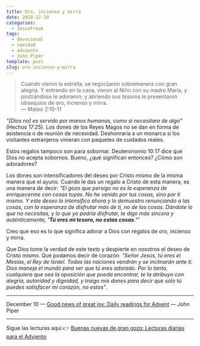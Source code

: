 ```yaml
---
title: Oro, incienso y mirra
date: 2018-12-10
categories:
  - JesusFreak
tags:
  - devocional
  - navidad
  - adviento
  - John Piper
template: post
slug: oro-incienso-y-mirra
---
```


> Cuando vieron la estrella, se regocijaron sobremanera con gran alegría. Y entrando en la casa, vieron al Niño con su madre María, y postrándose le adoraron; y abriendo sus tesoros le presentaron obsequios de oro, incienso y mirra.<br />
> — Mateo 2:10-11

_"[Dios no] es servido por manos humanas, como si necesitara de algo"_ (Hechos 17:25). Los dones de los Reyes Magos no se dan en forma de asistencia o de reunión de necesidad. Deshonraría a un monarca si los visitantes extranjeros vinieran con paquetes de cuidados reales.

Estos regalos tampoco son para sobornar. Deuteronomio 10:17 dice que Dios no acepta sobornos. Bueno, ¿qué significan entonces? ¿Cómo son adoradores?

Los dones son intensificadores del deseo por Cristo mismo de la misma manera que el ayuno. Cuando le das un regalo a Cristo de esta manera, es una manera de decir: _"El gozo que persigo no es la esperanza de enriquecerme con cosas tuyas. No he venido por tus cosas, sino por ti mismo. Y este deseo lo intensifico ahora y lo demuestro renunciando a las cosas, con la esperanza de disfrutar más de ti, no de las cosas. Dándote lo que no necesitas, y lo que yo podría disfrutar, te digo más sincera y auténticamente, **'Tú eres mi tesoro, no estas cosas.'**"_

Creo que eso es lo que significa adorar a Dios con regalos de oro, incienso y mirra.

Que Dios tome la verdad de este texto y despierte en nosotros el deseo de Cristo mismo. Que podamos decir de corazón: _"Señor Jesús, tú eres el Mesías, el Rey de Israel. Todas las naciones vendrán y se inclinarán ante ti. Dios maneja el mundo para ver que tú eres adorado. Por lo tanto, cualquiera que sea la oposición que pueda encontrar, te la atribuyo con alegría, autoridad y dignidad, y traigo mis dones para decir que sólo tú puedes satisfacer mi corazón, no estos"_.

---

December 10 — [Good news of great joy: Daily readings for Advent](https://www.desiringgod.org/books/good-news-of-great-joy) — John Piper

---

Sigue las lecturas aquí 👉 [Buenas nuevas de gran gozo: Lecturas diarias para el Adviento](/buenas-nuevas-de-gran-gozo-lecturas-diarias-para-adviento)
